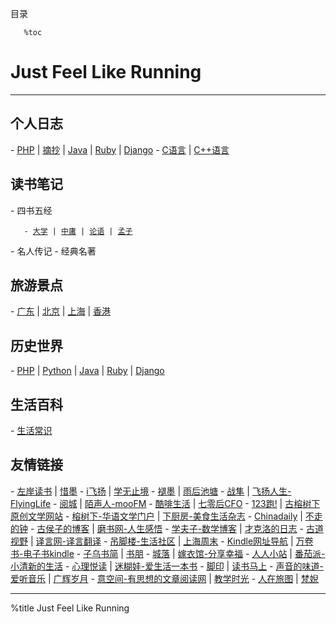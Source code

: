 <div class="pCategory sl-fixed sl-fixed-right sl-fixed-top">
	<div class="cateTitle">目录</div>
	%toc
</div>

= Just Feel Like Running =
----

== 个人日志 ==
- [[PHP|PHP]] | [[Python|摘抄]] | [[Java|Java]] | [[Ruby|Ruby]] | [[Django|Django]]
- [[C语言]] | [[C++语言]]

== 读书笔记 ==
- 四书五经 
	- [[大学]] | [[中庸]] | [[论语]] | [[孟子]]
- 名人传记
- 经典名著

== 旅游景点 ==
- [[guangdong/index|广东]] | [[beijing/index|北京]] | [[shanghai/index|上海]] | [[xianggang/index|香港]]

== 历史世界 ==
- [[PHP|PHP]] | [[Python|Python]] | [[Java|Java]] | [[Ruby|Ruby]] | [[Django|Django]]

== 生活百科 ==
- [[PHP|生活常识]]
 
== 友情链接 ==
- [[http://www.zreading.cn/|左岸读书]] | [[http://www.apple4.cn/|惜墨]]
- [[http://ifeiyang.cn/|i飞扬]] | [[http://www.gtdstudy.com/|学无止境]]
- [[http://www.mifengtd.cn/|褪墨]] | [[http://www.yuhou.com/|雨后池塘]]
- [[http://shandian.biz/|战隼]] | [[http://www.huangfei.net/|飞扬人生-FlyingLife]]
- [[http://www.yuecity.com/|阅城]] | [[http://www.moofm.com/|陌声人-mooFM]]
- [[http://cooffee.net/|酷啡生活]] | [[http://chenguixiang.com/|七零后CFO]]
- [[http://qite.me/|123跑!]] | [[http://www.enjoybar.com/|古榕树下原创文学网站]]
- [[http://www.rongshuxia.com/|榕树下-华语文学门户]] | [[http://blog.xiachufang.com/|下厨房-美食生活杂志]]
- [[http://www.chinadaily.com.cn/index.html|Chinadaily]] | [[http://eppshillong.info/|不走的钟]]
- [[http://www.houqun.net/|古侯子的博客]] | [[http://www.mybook520.com/|磨书网-人生感悟]]
- [[http://xuefuzi.com/|学夫子-数学博客]] | [[http://www.caicono.cn/|才克洛的日志]]
- [[http://www.gudaovision.com/|古道视野]] | [[http://www.yeeyan.org/|译言网-译言翻译]]
- [[http://www.diaojiaolou.com/|吊脚楼-生活社区]] | [[http://since1989.org/|上海周末]]
- [[http://s.kindleren.com/|Kindle网址导航]] | [[http://ikandou.com/book/|万卷书-电子书kindle]]
- [[http://book.zi5.me/|子乌书简]] | [[http://www.shupeng.com/|书朋]]
- [[http://cityfall.com/|城落]] | [[http://www.jiayi.org/|嫁衣馆-分享幸福]]
- [[http://zhan.renren.com/home?checked=true|人人小站]] | [[http://www.fqpai.com/|番茄派-小清新的生活]]
- [[http://qxinli.com/|心理悦读]] | [[http://www.mihuwa.com/|迷糊娃-爱生活一本书]]
- [[http://www.myjy.com/|脚印]] | [[http://www.dushumashang.com/|读书马上]]
- [[http://www.fm1877.com/|声音的味道-爱听音乐]] | [[http://www.ghsy.info/|广辉岁月]]
- [[http://yispace.net/|意空间-有思想的文章阅读网]] | [[http://myedutime.cn/|教学时光]]
- [[http://www.zreading.net/|人在旅图]] | [[http://fannylawren.com/|梵婗]]

----

%title Just Feel Like Running
